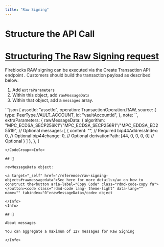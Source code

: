 ```yaml
---
title: "Raw Signing"
---
```

  
  # Structure the API Call

# [Structuring The Raw Signing request](#structuring-the-raw-signing-request)

Fireblocks RAW signing can be executed via the Create Transaction API endpoint . Customers should build the transaction payload as described below:

1.  Add `extraParameters`
2.  Within this object, add `rawMessageData`
3.  Within that object, add a `messages` array.

<CodeGroup>
```json
{
  assetId: "assetId",
  operation: TransactionOperation.RAW,
  source: {
    type: PeerType.VAULT_ACCOUNT,
    id: "vaultAccountId",
  },
  note: ``,
  extraParameters: {
    rawMessageData: {
      algorithm: "MPC_ECDSA_SECP256K1"/"MPC_ECDSA_SECP256R1"/"MPC_EDDSA_ED25519", // Optional
      messages: [
       	{
          content: "<your_content_to_sign>", // Required
          bip44AddressIndex: 0, // Optional
          bip44change: 0, // Optional
          derivationPath: [44, 0, 0, 0, 0] // Optional
        }
      ]
    },
  },
}

```
</CodeGroup><Info>

## 📘

rawMessageData object:

<a target="_self" href="/reference/raw-signing-objects#rawmessagedata">See here for more details</a> on how to construct the<button aria-label="Copy Code" class="rdmd-code-copy fa"></button><code class="rdmd-code lang- theme-light" data-lang="" name="" tabindex="0">rawMessageData</code> object

</Info>
<Info>

## 📘

About messages

You can aggregate a maximum of 127 messages for Raw Signing

</Info>